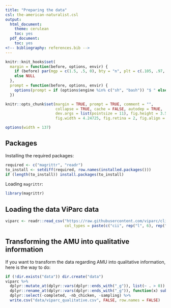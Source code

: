 ```yaml
---
title: "Preparing the data"
csl: the-american-naturalist.csl
output:
  html_document:
    theme: cerulean
    toc: yes
  pdf_document:
    toc: yes
<!-- bibliography: references.bib -->
---
```


<!--
IMAGES:
Insert them with: ![alt text](image.png)
You can also resize them if needed: convert image.png -resize 50% image.png
If you want to center the image, go through HTML code:
<div style="text-align:center"><img src ="image.png"/></div>

REFERENCES:
For references: Put all the bibTeX references in the file "references.bib"
in the current folder and cite the references as @key or [@key] in the text.
Uncomment the bibliography field in the above header and put a "References"
title wherever you want to display the reference list.
-->

<style type="text/css">
.main-container {
  max-width: 1370px;
  margin-left: auto;
  margin-right: auto;
}
</style>

```r
knitr::knit_hooks$set(
  margin = function(before, options, envir) {
    if (before) par(mgp = c(1.5, .5, 0), bty = "n", plt = c(.105, .97, .13, .97))
    else NULL
  },
  prompt = function(before, options, envir) {
    options(prompt = if (options$engine %in% c("sh", "bash")) "$ " else "> ")
  })

knitr::opts_chunk$set(margin = TRUE, prompt = TRUE, comment = "",
                      collapse = TRUE, cache = FALSE, autodep = TRUE,
                      dev.args = list(pointsize = 11), fig.height = 3.5,
                      fig.width = 4.24725, fig.retina = 2, fig.align = "center")

options(width = 137)
```

## Packages

Installing the required packages:

```r
required <- c("magrittr", "readr")
to_install <- setdiff(required, row.names(installed.packages()))
if (length(to_install)) install.packages(to_install)
```

Loading `magrittr`:

```r
library(magrittr)
```

## Loading the data ViParc data

```r
viparc <- readr::read_csv("https://raw.githubusercontent.com/viparc/clires_data/master/data/viparc.csv",
                          col_types = paste(c("cii", rep("l", 6), rep("d", 45), "lil"), collapse = ""))
```

## Transforming the AMU into qualitative information

If you want to transform the data regarding AMU into qualitative information,
here is the way to do:

```r
if (!dir.exists("data")) dir.create("data")
viparc %>%
  dplyr::mutate_at(dplyr::vars(dplyr::ends_with("_g")), list(~ . > 0)) %>%
  dplyr::rename_at(dplyr::vars(dplyr::ends_with("_g")), function(x) sub("_g$", "_use", x)) %>% 
  dplyr::select(-completed, -nb_chicken, -sampling) %>% 
  write.csv("data/viparc_qualitative.csv", FALSE, row.names = FALSE)
```

